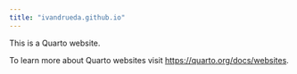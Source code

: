 ```yaml
---
title: "ivandrueda.github.io"
---
```


This is a Quarto website.

To learn more about Quarto websites visit <https://quarto.org/docs/websites>.
